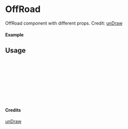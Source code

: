 
<Meta of={OffRoad} title="unDraw/OffRoad" />

# OffRoad

OffRoad component with different props.
Credit: [unDraw](https://undraw.co/illustrations)

#### Example

<Canvas of={OffRoad.Primary} />

## Usage

```ts
import { OffRoad } from "yadl-ui";

const Example = () => {
  return (
      <OffRoad />
  );
};

export default Example;
```

#### Credits
[unDraw](https://undraw.co/illustrations)
